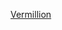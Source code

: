 {{US county navigation box
| template_name = 弗米利恩縣 (印地安納州)
| collapse_state = 
| listclass = hlist
| county = 弗米利恩縣
| state = 印地安納州

| map_image = Map of Indiana highlighting Vermillion County.svg
| map_caption = 
| map_size = 100x100

| seat = 紐波特

| title1 = [[都市]]
| body1 = 
* [[克林頓 (印地安納州)|克林頓]]

| title2 = [[鎮|市鎮]]
| body2  = 
* [[卡尤加 (印地安納州)|卡尤加]] 
* [[達納 (印地安納州)|達納]] 
* [[費爾維尤公園 (印地安納州)|費爾維尤公園]] 
* [[紐波特 (印地安納州)|紐波特]] 
* [[佩里斯維爾 (印地安納州)|佩里斯維爾]] 
* [[尤尼弗索爾 (印地安納州)|尤尼弗索爾]]

| title3 = [[行政鎮區]]
| body3  =
* [[克林頓鎮區 (印地安納州弗米利恩縣)|克林頓]] 
* [[尤金鎮區 (印地安納州弗米利恩縣)|尤金]] 
* [[赫爾特鎮區 (印地安納州弗米利恩縣)|赫爾特]] 
* [[海蘭鎮區 (印地安納州弗米利恩縣)|海蘭]] 
* [[弗米利恩鎮區 (印地安納州弗米利恩縣)|弗米利恩]]

| title4 = [[人口普查指定地區]]
| body4 = 
* [[布蘭福德 (印地安納州)|布蘭福德]] 
* [[聖伯尼斯 (印地安納州)|聖伯尼斯]]

| title5 = [[非建制地區]]
| body5 = 
* [[阿爾塔 (印地安納州)|阿爾塔]] 
* [[博諾 (印地安納州弗米利恩縣)|博諾]] 
* [[森特納里 (印地安納州)|森特納里]] 
* [[克朗普頓山 (印地安納州)|克朗普頓山]] 
* [[伊西敦 (印地安納州)|伊西敦]] 
* [[尤金 (印地安納州)|尤金]] 
* [[弗拉特艾昂 (印地安納州)|弗拉特艾昂]] 
* [[傑西 (印地安納州)|傑西]] 
* [[海蘭 (印地安納州弗米利恩縣)|海蘭]] 
* [[希爾斯代爾 (印地安納州)|希爾斯代爾]] 
* [[瓊斯敦 (印地安納州)|瓊斯敦]] 
* [[克朗戴克 (印地安納州)|克朗戴克]] 
* [[利柏提維爾 (印地安納州)|利柏提維爾]]‡
* [[尼德莫爾 (印地安納州弗米利恩縣)|尼德莫爾]]
* [[夸克 (印地安納州)|夸克]] 
* [[羅茲 (印地安納州)|羅茲]] 
* [[里利斯堡 (印地安納州)|里利斯堡]] 
* [[桑迪敦 (印地安納州)|桑迪敦]] 
* [[薩米特格羅夫 (印地安納州)|薩米特格羅夫]] 
* [[辛迪加 (印地安納州)|辛迪加]]
* [[蒂格 (印地安納州)|蒂格]] 
* [[樹泉 (印地安納州)|樹泉]] 
* [[西克林頓 (印地安納州)|西克林頓]]

| title6 = [[鬼鎮]]
| body6 = 
* [[厄利站 (印地安納州)|厄利站]]
* [[蒙提祖馬站 (印地安納州)|蒙提祖馬站]]
* [[蘭德爾 (印地安納州)|蘭德爾]] 
* [[多倫多 (印地安納州)|多倫多]]
* [[西達納 (印地安納州)|西達納]]

| title7 = 備註
| body7 = ‡該聚居地有部分隸屬其他縣份

}}<noinclude>
[[Category:印第安納州縣份導航模板|Vermillion]]
</noinclude>